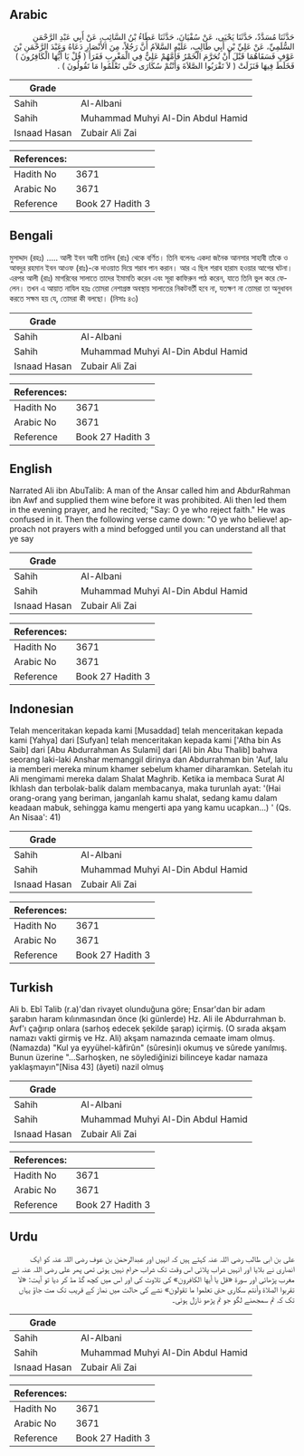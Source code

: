 ## Arabic


<div dir="rtl" lang="ar" style={{fontSize:'larger',backgroundColor:'#f8f9fa',padding:20}}>
حَدَّثَنَا مُسَدَّدٌ، حَدَّثَنَا يَحْيَى، عَنْ سُفْيَانَ، حَدَّثَنَا عَطَاءُ بْنُ السَّائِبِ، عَنْ أَبِي عَبْدِ الرَّحْمَنِ السُّلَمِيِّ، عَنْ عَلِيِّ بْنِ أَبِي طَالِبٍ، عَلَيْهِ السَّلاَمُ أَنَّ رَجُلاً، مِنَ الأَنْصَارِ دَعَاهُ وَعَبْدَ الرَّحْمَنِ بْنَ عَوْفٍ فَسَقَاهُمَا قَبْلَ أَنْ تُحَرَّمَ الْخَمْرُ فَأَمَّهُمْ عَلِيٌّ فِي الْمَغْرِبِ فَقَرَأَ ‏(‏ قُلْ يَا أَيُّهَا الْكَافِرُونَ ‏)‏ فَخَلَطَ فِيهَا فَنَزَلَتْ ‏(‏ لاَ تَقْرَبُوا الصَّلاَةَ وَأَنْتُمْ سُكَارَى حَتَّى تَعْلَمُوا مَا تَقُولُونَ ‏)‏ ‏.‏
</div>
<div style={{backgroundColor:'#f8f9fa',padding:20, marginBottom: 10}}><table> <thead> <tr> <th>Grade</th> <th></th> </tr> </thead> <tbody> <tr><td>Sahih</td><td>Al-Albani</td></tr><tr><td>Sahih</td><td>Muhammad Muhyi Al-Din Abdul Hamid</td></tr><tr><td>Isnaad Hasan</td><td>Zubair Ali Zai</td></tr></tbody></table><table> <thead> <tr> <th>References:</th> <th></th> </tr> </thead> <tbody><tr><td>Hadith No</td><td>3671</td></tr><tr><td>Arabic No</td><td>3671</td></tr><tr><td>Reference</td><td>Book 27 Hadith 3</td></tr></tbody></table></div>

## Bengali


<div dir="ltr" lang="bn" style={{fontSize:'larger',backgroundColor:'#f8f9fa',padding:20}}>
মুসাদ্দাদ (রহঃ) ..... আলী ইবন আবী তালিব (রাঃ) থেকে বর্ণিত। তিনি বলেনঃ একদা জনৈক আনসার সাহাবী তাঁকে ও আবদুর রহমান ইবন আওফ (রাঃ)-কে দাওয়াত দিয়ে শরাব পান করান। আর এ ছিল শরাব হারাম হওয়ার আগের ঘটনা। এরপর আলী (রাঃ) মাগরিবের সালাতে তাদের ইমামতি করেন এবং সূরা কাফিরুন পাঠ করেন, যাতে তিনি ভুল করে ফেলেন। তখন এ আয়াত নাযিল হয়ঃ তোমরা নেশাগ্রস্ত অবস্থায় সালাতের নিকটবর্তী হবে না, যতক্ষণ না তোমরা তা অনুধাবন করতে সক্ষম হয় যে, তোমরা কী বলছো। (নিসাঃ ৪৩)
</div>
<div style={{backgroundColor:'#f8f9fa',padding:20, marginBottom: 10}}><table> <thead> <tr> <th>Grade</th> <th></th> </tr> </thead> <tbody> <tr><td>Sahih</td><td>Al-Albani</td></tr><tr><td>Sahih</td><td>Muhammad Muhyi Al-Din Abdul Hamid</td></tr><tr><td>Isnaad Hasan</td><td>Zubair Ali Zai</td></tr></tbody></table><table> <thead> <tr> <th>References:</th> <th></th> </tr> </thead> <tbody><tr><td>Hadith No</td><td>3671</td></tr><tr><td>Arabic No</td><td>3671</td></tr><tr><td>Reference</td><td>Book 27 Hadith 3</td></tr></tbody></table></div>

## English


<div dir="ltr" lang="en" style={{fontSize:'larger',backgroundColor:'#f8f9fa',padding:20}}>
Narrated Ali ibn AbuTalib: A man of the Ansar called him and AbdurRahman ibn Awf and supplied them wine before it was prohibited. Ali then led them in the evening prayer, and he recited; "Say: O ye who reject faith." He was confused in it. Then the following verse came down: "O ye who believe! approach not prayers with a mind befogged until you can understand all that ye say
</div>
<div style={{backgroundColor:'#f8f9fa',padding:20, marginBottom: 10}}><table> <thead> <tr> <th>Grade</th> <th></th> </tr> </thead> <tbody> <tr><td>Sahih</td><td>Al-Albani</td></tr><tr><td>Sahih</td><td>Muhammad Muhyi Al-Din Abdul Hamid</td></tr><tr><td>Isnaad Hasan</td><td>Zubair Ali Zai</td></tr></tbody></table><table> <thead> <tr> <th>References:</th> <th></th> </tr> </thead> <tbody><tr><td>Hadith No</td><td>3671</td></tr><tr><td>Arabic No</td><td>3671</td></tr><tr><td>Reference</td><td>Book 27 Hadith 3</td></tr></tbody></table></div>

## Indonesian


<div dir="ltr" lang="id" style={{fontSize:'larger',backgroundColor:'#f8f9fa',padding:20}}>
Telah menceritakan kepada kami [Musaddad] telah menceritakan kepada kami [Yahya] dari [Sufyan] telah menceritakan kepada kami ['Atha bin As Saib] dari [Abu Abdurrahman As Sulami] dari [Ali bin Abu Thalib] bahwa seorang laki-laki Anshar memanggil dirinya dan Abdurrahman bin 'Auf, lalu ia memberi mereka minum khamer sebelum khamer diharamkan. Setelah itu Ali mengimami mereka dalam Shalat Maghrib. Ketika ia membaca Surat Al Ikhlash dan terbolak-balik dalam membacanya, maka turunlah ayat: '(Hai orang-orang yang beriman, janganlah kamu shalat, sedang kamu dalam keadaan mabuk, sehingga kamu mengerti apa yang kamu ucapkan…) ' (Qs. An Nisaa': 41)
</div>
<div style={{backgroundColor:'#f8f9fa',padding:20, marginBottom: 10}}><table> <thead> <tr> <th>Grade</th> <th></th> </tr> </thead> <tbody> <tr><td>Sahih</td><td>Al-Albani</td></tr><tr><td>Sahih</td><td>Muhammad Muhyi Al-Din Abdul Hamid</td></tr><tr><td>Isnaad Hasan</td><td>Zubair Ali Zai</td></tr></tbody></table><table> <thead> <tr> <th>References:</th> <th></th> </tr> </thead> <tbody><tr><td>Hadith No</td><td>3671</td></tr><tr><td>Arabic No</td><td>3671</td></tr><tr><td>Reference</td><td>Book 27 Hadith 3</td></tr></tbody></table></div>

## Turkish


<div dir="ltr" lang="tr" style={{fontSize:'larger',backgroundColor:'#f8f9fa',padding:20}}>
Ali b. Ebî Talib (r.a)'dan rivayet olunduğuna göre; Ensar'dan bir adam şarabın haram kılınmasından önce (ki günlerde) Hz. Ali ile Abdurrahman b. Avf'ı çağırıp onlara (sarhoş edecek şekilde şarap) içirmiş. (O sırada akşam namazı vakti girmiş ve Hz. Ali) akşam namazında cemaate imam olmuş. (Namazda) "Kul ya eyyühel-kâfirûn" (sûresin)i okumuş ve sûrede yanılmış. Bunun üzerine "...Sarhoşken, ne söylediğinizi bilinceye kadar namaza yaklaşmayın"[Nisa 43] (âyeti) nazil olmuş
</div>
<div style={{backgroundColor:'#f8f9fa',padding:20, marginBottom: 10}}><table> <thead> <tr> <th>Grade</th> <th></th> </tr> </thead> <tbody> <tr><td>Sahih</td><td>Al-Albani</td></tr><tr><td>Sahih</td><td>Muhammad Muhyi Al-Din Abdul Hamid</td></tr><tr><td>Isnaad Hasan</td><td>Zubair Ali Zai</td></tr></tbody></table><table> <thead> <tr> <th>References:</th> <th></th> </tr> </thead> <tbody><tr><td>Hadith No</td><td>3671</td></tr><tr><td>Arabic No</td><td>3671</td></tr><tr><td>Reference</td><td>Book 27 Hadith 3</td></tr></tbody></table></div>

## Urdu


<div dir="rtl" lang="ur" style={{fontSize:'larger',backgroundColor:'#f8f9fa',padding:20}}>
علی بن ابی طالب رضی اللہ عنہ کہتے ہیں کہ انہیں اور عبدالرحمٰن بن عوف رضی اللہ عنہ کو ایک انصاری نے بلایا اور انہیں شراب پلائی اس وقت تک شراب حرام نہیں ہوئی تھی پھر علی رضی اللہ عنہ نے مغرب پڑھائی اور سورۃ «قل يا أيها الكافرون» کی تلاوت کی اور اس میں کچھ گڈ مڈ کر دیا تو آیت: «لا تقربوا الصلاة وأنتم سكارى حتى تعلموا ما تقولون» نشے کی حالت میں نماز کے قریب تک مت جاؤ یہاں تک کہ تم سمجھنے لگو جو تم پڑھو نازل ہوئی۔
</div>
<div style={{backgroundColor:'#f8f9fa',padding:20, marginBottom: 10}}><table> <thead> <tr> <th>Grade</th> <th></th> </tr> </thead> <tbody> <tr><td>Sahih</td><td>Al-Albani</td></tr><tr><td>Sahih</td><td>Muhammad Muhyi Al-Din Abdul Hamid</td></tr><tr><td>Isnaad Hasan</td><td>Zubair Ali Zai</td></tr></tbody></table><table> <thead> <tr> <th>References:</th> <th></th> </tr> </thead> <tbody><tr><td>Hadith No</td><td>3671</td></tr><tr><td>Arabic No</td><td>3671</td></tr><tr><td>Reference</td><td>Book 27 Hadith 3</td></tr></tbody></table></div>